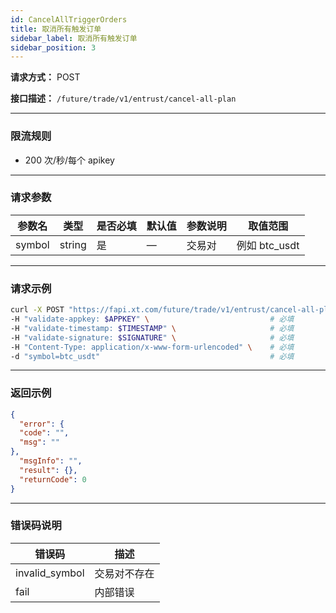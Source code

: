 ```yaml
---
id: CancelAllTriggerOrders
title: 取消所有触发订单
sidebar_label: 取消所有触发订单
sidebar_position: 3
---
```



**请求方式：** POST


**接口描述：** `/future/trade/v1/entrust/cancel-all-plan`


---


### 限流规则
- 200 次/秒/每个 apikey


---


### 请求参数


| 参数名 | 类型 | 是否必填 | 默认值 | 参数说明 | 取值范围 |
|--------|--------|-----------|---------|-----------|-----------|
| symbol | string | 是 | — | 交易对 | 例如 btc_usdt |


---


### 请求示例


```bash title="cURL"
curl -X POST "https://fapi.xt.com/future/trade/v1/entrust/cancel-all-plan" \
-H "validate-appkey: $APPKEY" \                           # 必填
-H "validate-timestamp: $TIMESTAMP" \                     # 必填
-H "validate-signature: $SIGNATURE" \                     # 必填
-H "Content-Type: application/x-www-form-urlencoded" \    # 必填
-d "symbol=btc_usdt"                                      # 必填
```


---


### 返回示例


```json title="Response"
{
  "error": {
  "code": "",
  "msg": ""
},
  "msgInfo": "",
  "result": {},
  "returnCode": 0
}
```

---


### 错误码说明


| 错误码 | 描述 |
|------------------|----------------|
| invalid_symbol | 交易对不存在 |
| fail | 内部错误 |
